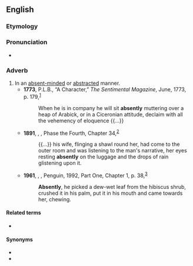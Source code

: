 ==English==

===Etymology===
{{suffix|absent|ly|lang=en}}

===Pronunciation===
* {{a|US}} {{IPA|/ˈæb.sn̩t.li/|lang=en}}

===Adverb===
{{en-adv}}

# In an [[absent-minded]] or [[abstracted]] manner. {{defdate|From the late 18<sup>th</sup> century.}}
#* '''1773''', P.L.B., “A Character,” ''The Sentimental Magazine'', June, 1773, p. 179,<sup>[https://catalog.hathitrust.org/Record/100751571]</sup>
#*: When he is in company he will sit '''absently''' muttering over a heap of Arabick, or in a Ciceronian attitude, declaim with all the vehemency of eloquence {{...}}
#* '''1891''', {{w|Thomas Hardy}}, ''{{w|Tess of the d'Urbervilles|Tess of the d’Urbervilles}}'', Phase the Fourth, Chapter 34,<sup>[http://www.gutenberg.org/files/110/110-h/110-h.htm]</sup>
#*: {{...}} his wife, flinging a shawl round her, had come to the outer room and was listening to the man's narrative, her eyes resting '''absently''' on the luggage and the drops of rain glistening upon it.
#* '''1961''', {{w|V. S. Naipaul}}, ''{{w|A House for Mr Biswas}}'', Penguin, 1992, Part One, Chapter 1, p. 38,<sup>[https://archive.org/details/houseformrbiswas00vsna_1]</sup>
#*: '''Absently''', he picked a dew-wet leaf from the hibiscus shrub, crushed it in his palm, put it in his mouth and came towards her, chewing.

====Related terms====
* {{l|en|absentee}}

====Synonyms====
* {{l|en|absent-mindedly}}
* {{l|en|abstractedly}}